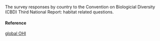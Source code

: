 The survey responses by country to the Convention on Biologicial Diversity (CBD) Third National Report: habitat related questions.

#### Reference

[global OHI](http://www.oceanhealthindex.org/methodology/components)